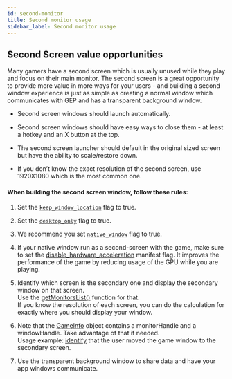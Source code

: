 ```yaml
---
id: second-monitor
title: Second monitor usage
sidebar_label: Second monitor usage
---
```


## Second Screen value opportunities

Many gamers have a second screen which is usually unused while they play and focus on their main monitor. The second screen is a great opportunity to provide more value in more ways for your users - and building a second window experience is just as simple as creating a normal window which communicates with GEP and has a transparent background window.

* Second screen windows should launch automatically.

* Second screen windows should have easy ways to close them - at least a hotkey and an X button at the top.

* The second screen launcher should default in the original sized screen but have the ability to scale/restore down.

* If you don’t know the exact resolution of the second screen, use 1920X1080 which is the most common one. 

#### When building the second screen window, follow these rules:

1. Set the [`keep_window_location`](../api/manifest-json#windows-keep_window_location) flag to true.

2. Set the [`desktop_only`](../api/manifest-json#windows-desktop_only) flag to true.

3. We recommend you set [`native_window`](../api/manifest-json#native_window) flag to true.

4. If your native window run as a second-screen with the game, make sure to set the [disable_hardware_acceleration](../api/manifest-json#disable_hardware_acceleration) manifest flag.  It improves the performance of the game by reducing usage of the GPU while you are playing. 

5. Identify which screen is the secondary one and display the secondary window on that screen.  
  Use the [getMonitorsList()](../api/overwolf-utils#getmonitorslistcallback) function for that.  
  If you know the resolution of each screen, you can do the calculation for exactly where you should display your window.

6. Note that the [GameInfo](../api/overwolf-games#gameinfo-object) object contains a monitorHandle and a windowHandle. Take advantage of that if needed.  
  Usage example: [identify](windows-resolution-size-position#identify-when-the-window-is-dragged-between-monitors) that the user moved the game window to the secondary screen.
 
7. Use the transparent background window to share data and have your app windows communicate.
